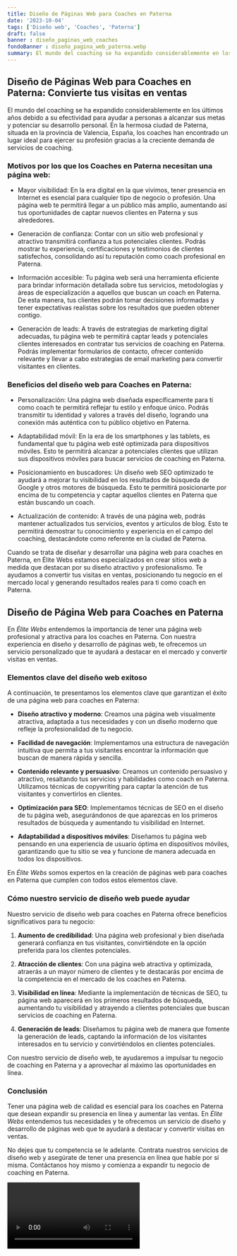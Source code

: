 ```yaml
---
title: Diseño de Páginas Web para Coaches en Paterna
date: '2023-10-04'
tags: ['Diseño web', 'Coaches', 'Paterna']
draft: false
banner : diseño_paginas_web_coaches
fondoBanner : diseño_pagina_web_paterna.webp
summary: El mundo del coaching se ha expandido considerablemente en los últimos años debido a su efectividad para ayudar a personas a alcanzar sus metas y potenciar su desarrollo personal. En la hermosa ciudad de Paterna, situada en la provincia de Valencia, España, los coaches han encontrado un lugar ideal para ejercer su profesión gracias a la creciente demanda de servicios de coaching.
---
```


## Diseño de Páginas Web para Coaches en Paterna: Convierte tus visitas en ventas

El mundo del coaching se ha expandido considerablemente en los últimos años debido a su efectividad para ayudar a personas a alcanzar sus metas y potenciar su desarrollo personal. En la hermosa ciudad de Paterna, situada en la provincia de Valencia, España, los coaches han encontrado un lugar ideal para ejercer su profesión gracias a la creciente demanda de servicios de coaching.

### Motivos por los que los Coaches en Paterna necesitan una página web:

- Mayor visibilidad: En la era digital en la que vivimos, tener presencia en Internet es esencial para cualquier tipo de negocio o profesión. Una página web te permitirá llegar a un público más amplio, aumentando así tus oportunidades de captar nuevos clientes en Paterna y sus alrededores.

- Generación de confianza: Contar con un sitio web profesional y atractivo transmitirá confianza a tus potenciales clientes. Podrás mostrar tu experiencia, certificaciones y testimonios de clientes satisfechos, consolidando así tu reputación como coach profesional en Paterna.

- Información accesible: Tu página web será una herramienta eficiente para brindar información detallada sobre tus servicios, metodologías y áreas de especialización a aquellos que buscan un coach en Paterna. De esta manera, tus clientes podrán tomar decisiones informadas y tener expectativas realistas sobre los resultados que pueden obtener contigo.

- Generación de leads: A través de estrategias de marketing digital adecuadas, tu página web te permitirá captar leads y potenciales clientes interesados en contratar tus servicios de coaching en Paterna. Podrás implementar formularios de contacto, ofrecer contenido relevante y llevar a cabo estrategias de email marketing para convertir visitantes en clientes.

### Beneficios del diseño web para Coaches en Paterna:

- Personalización: Una página web diseñada específicamente para ti como coach te permitirá reflejar tu estilo y enfoque único. Podrás transmitir tu identidad y valores a través del diseño, logrando una conexión más auténtica con tu público objetivo en Paterna.

- Adaptabilidad móvil: En la era de los smartphones y las tablets, es fundamental que tu página web esté optimizada para dispositivos móviles. Esto te permitirá alcanzar a potenciales clientes que utilizan sus dispositivos móviles para buscar servicios de coaching en Paterna.

- Posicionamiento en buscadores: Un diseño web SEO optimizado te ayudará a mejorar tu visibilidad en los resultados de búsqueda de Google y otros motores de búsqueda. Esto te permitirá posicionarte por encima de tu competencia y captar aquellos clientes en Paterna que están buscando un coach.

- Actualización de contenido: A través de una página web, podrás mantener actualizados tus servicios, eventos y artículos de blog. Esto te permitirá demostrar tu conocimiento y experiencia en el campo del coaching, destacándote como referente en la ciudad de Paterna.

Cuando se trata de diseñar y desarrollar una página web para coaches en Paterna, en Élite Webs estamos especializados en crear sitios web a medida que destacan por su diseño atractivo y profesionalismo. Te ayudamos a convertir tus visitas en ventas, posicionando tu negocio en el mercado local y generando resultados reales para ti como coach en Paterna.

<GifSeo />

<Cta />

## Diseño de Página Web para Coaches en Paterna

En *Élite Webs* entendemos la importancia de tener una página web profesional y atractiva para los coaches en Paterna. Con nuestra experiencia en diseño y desarrollo de páginas web, te ofrecemos un servicio personalizado que te ayudará a destacar en el mercado y convertir visitas en ventas.

### Elementos clave del diseño web exitoso

A continuación, te presentamos los elementos clave que garantizan el éxito de una página web para coaches en Paterna:

- **Diseño atractivo y moderno**: Creamos una página web visualmente atractiva, adaptada a tus necesidades y con un diseño moderno que refleje la profesionalidad de tu negocio.

- **Facilidad de navegación**: Implementamos una estructura de navegación intuitiva que permita a tus visitantes encontrar la información que buscan de manera rápida y sencilla.

- **Contenido relevante y persuasivo**: Creamos un contenido persuasivo y atractivo, resaltando tus servicios y habilidades como coach en Paterna. Utilizamos técnicas de copywriting para captar la atención de tus visitantes y convertirlos en clientes.

- **Optimización para SEO**: Implementamos técnicas de SEO en el diseño de tu página web, asegurándonos de que aparezcas en los primeros resultados de búsqueda y aumentando tu visibilidad en Internet.

- **Adaptabilidad a dispositivos móviles**: Diseñamos tu página web pensando en una experiencia de usuario óptima en dispositivos móviles, garantizando que tu sitio se vea y funcione de manera adecuada en todos los dispositivos.

En *Élite Webs* somos expertos en la creación de páginas web para coaches en Paterna que cumplen con todos estos elementos clave.

### Cómo nuestro servicio de diseño web puede ayudar

Nuestro servicio de diseño web para coaches en Paterna ofrece beneficios significativos para tu negocio:

1. **Aumento de credibilidad**: Una página web profesional y bien diseñada generará confianza en tus visitantes, convirtiéndote en la opción preferida para los clientes potenciales.

2. **Atracción de clientes**: Con una página web atractiva y optimizada, atraerás a un mayor número de clientes y te destacarás por encima de la competencia en el mercado de los coaches en Paterna.

3. **Visibilidad en línea**: Mediante la implementación de técnicas de SEO, tu página web aparecerá en los primeros resultados de búsqueda, aumentando tu visibilidad y atrayendo a clientes potenciales que buscan servicios de coaching en Paterna.

4. **Generación de leads**: Diseñamos tu página web de manera que fomente la generación de leads, captando la información de los visitantes interesados en tu servicio y convirtiéndolos en clientes potenciales.

Con nuestro servicio de diseño web, te ayudaremos a impulsar tu negocio de coaching en Paterna y a aprovechar al máximo las oportunidades en línea.

### Conclusión

Tener una página web de calidad es esencial para los coaches en Paterna que desean expandir su presencia en línea y aumentar las ventas. En *Élite Webs* entendemos tus necesidades y te ofrecemos un servicio de diseño y desarrollo de páginas web que te ayudará a destacar y convertir visitas en ventas.

No dejes que tu competencia se le adelante. Contrata nuestros servicios de diseño web y asegúrate de tener una presencia en línea que hable por sí misma. Contáctanos hoy mismo y comienza a expandir tu negocio de coaching en Paterna.

<Video />

<CtaBot job='Coaches' city='Paterna'/>

<Gmaps query='Paterna+españa+maps' />